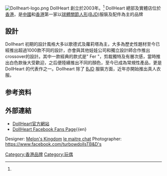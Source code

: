 {{prose|time=2012-12-14T10:21:18+00:00}}
[[File:Dollheart-logo.png|right]]
DollHeart 創立於2003年。<ref name="refname1" />
DollHeart 總部及實體店位於[[香港|香港]]，是[[中國|中國]]和[[香港|香港]]第一家以[[球體關節人形|球體關節人形]]([[BJD|BJD]])服裝及配件為主的品牌

==設計==



Dollheart 初期的設計風格大多以歌德式及蘿莉塔為主，大多為歷史性題材至今已經推出超過1000款不同的設計，亦會與其他娃娃公司和獨立設計師合作推出crossover的設計。其中一款經典的款式是" Fer "，剪裁獨特及有層次感，當時推出白色款後大受歡迎，之后便陸續推出不同的顏色，至今已成為常規性產品，更是 DollHeart 的代表作之一。Dollheart 除了 [[BJD|BJD]] 服裝方面，近年亦開始推出真人衣服。

==参考资料==
{{Reflist|refs=
<ref name="refname1">http://www.dollsmagazine.com HauteDoll Magazine, Karen Caviale, "The Magazine for dolls who love to shop", Jul/Aug 2007, Page.83-93, "It Takes Three"</ref>

}}

== 外部連結 ==
*[http://www.dollheart.com/ DollHeart官方網站]{{Wayback|url=http://www.dollheart.com/ |date=20130512073934 }}{{en}}
*[http://www.dollheart.com/ DollHeart Facebook Fans Page]{{Wayback|url=http://www.dollheart.com/ |date=20130512073934 }}{{en}
Designer: 
[https://www.facebook.com/melonkingdomBJD/ Melon's Kingdom]{{Wayback|url=https://www.facebook.com/melonkingdomBJD/ |date=20190215215149 }}
[https://www.facebook.com/lemaitrechatdoll/ le maitre chat]{{Wayback|url=https://www.facebook.com/lemaitrechatdoll/ |date=20190215215149 }}
Photographer:
https://www.facebook.com/turbowdolls{{Wayback|url=https://www.facebook.com/turbowdolls |date=20190215215149 }}[https://www.facebook.com/turbowdolls TB&D's]{{Wayback|url=https://www.facebook.com/turbowdolls |date=20190215215149 }}
[[Category:香港品牌|Category:香港品牌]]
[[Category:玩偶|Category:玩偶]]